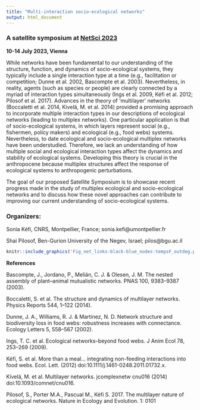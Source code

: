 ```yaml
---
title: "Multi-interaction socio-ecological networks"
output: html_document
---
```



### A satellite symposium at [NetSci 2023](https://netsci2023.wixsite.com/netsci2023)

**10-14 July 2023, Vienna**


While networks have been fundamental to our understanding of the structure, function, and dynamics of socio-ecological systems, they typically include a single interaction type at a time (e.g., facilitation or competition; Dunne et al. 2002, Bascompte et al. 2003). Nevertheless, in reality, agents (such as species or people) are clearly connected by a myriad of interaction types simultaneously (Ings et al. 2009, Kéfi et al. 2012; Pilosof et al. 2017). Advances in the theory of ‘multilayer’ networks (Boccaletti et al. 2014, Kivelä, M. et al. 2014) provided a promising approach to incorporate multiple interaction types in our descriptions of ecological networks (leading to multiplex networks). One particular application is that of socio-ecological systems, in which layers represent social (e.g., fishermen, policy makers) and ecological (e.g., food webs) systems. Nevertheless, to date ecological and socio-ecological multiplex networks have been understudied. Therefore, we lack an understanding of how multiple social and ecological interaction types affect the dynamics and stability of ecological systems. Developing this theory is crucial in the anthropocene because multiplex structures affect the response of ecological systems to anthropogenic perturbations. 

The goal of our proposed Satellite Symposium is to showcase recent progress made in the study of multiplex ecological and socio-ecological networks and to discuss how these novel approaches can contribute to improving our current understanding of socio-ecological systems.

### Organizers:

Sonia Kéfi, CNRS, Montpellier, France; sonia.kefi@umontpellier.fr 

Shai Pilosof, Ben-Gurion University of the Negev, Israel; pilos@bgu.ac.il


```r
knitr::include_graphics('Fig_net_links-black-blue_nodes-tempsF_outdeg.png')
```
  
  
**References**

Bascompte, J., Jordano, P., Melián, C. J. & Olesen, J. M. The nested assembly of plant–animal mutualistic networks. PNAS 100, 9383–9387 (2003).

Boccaletti, S. et al. The structure and dynamics of multilayer networks. Physics Reports 544, 1–122 (2014).

Dunne, J. A., Williams, R. J. & Martinez, N. D. Network structure and biodiversity loss in food webs: robustness increases with connectance. Ecology Letters 5, 558–567 (2002).

Ings, T. C. et al. Ecological networks--beyond food webs. J Anim Ecol 78, 253–269 (2009).

Kéfi, S. et al. More than a meal… integrating non-feeding interactions into food webs. Ecol. Lett. (2012) doi:10.1111/j.1461-0248.2011.01732.x.

Kivelä, M. et al. Multilayer networks. jcomplexnetw cnu016 (2014) doi:10.1093/comnet/cnu016.

Pilosof, S., Porter M.A., Pascual M., Kéfi S. 2017. The multilayer nature of ecological networks. Nature in Ecology and Evolution. 1: 0101
 



